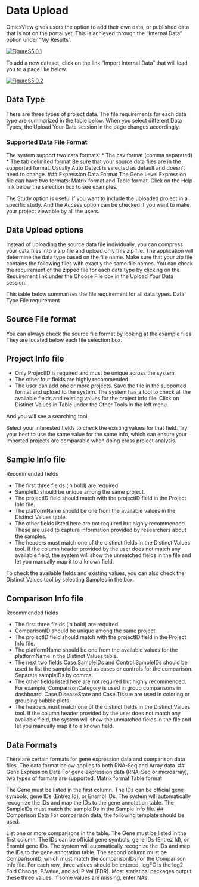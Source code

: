 #	Data Upload
OmicsView gives users the option to add their own data, or published data that is not on the portal yet. This is achieved through the “Internal Data” option under “My Results”.

[![FigureS5.0.1](https://interactivereport.github.io/OmicsView/tutorial/figures/FigureS5.0.1.jpg)](https://interactivereport.github.io/OmicsView/tutorial/figures/FigureS5.0.1.jpg)

To add a new dataset, click on the link “Import Internal Data” that will lead you to a page like below.

[![FigureS5.0.2](https://interactivereport.github.io/OmicsView/tutorial/figures/FigureS5.0.2.jpg)](https://interactivereport.github.io/OmicsView/tutorial/figures/FigureS5.0.2.jpg)

##	Data Type

There are three types of project data. The file requirements for each data type are summarized in the table below.
When you select different Data Types, the Upload Your Data session in the page changes accordingly.

### Supported Data File Format
The system support two data formats:
* The csv format (comma separated)
* The tab delimited format
Be sure that your source data files are in the supported format. Usually Auto Detect is selected as default and doesn't need to change.
### Expression Data Format
The Gene Level Expression file can have two formats: Matrix format and Table format. Click on the Help link below the selection box to see examples.


The Study option is useful if you want to include the uploaded project in a specific study. And the Access option can be checked if you want to make your project viewable by all the users.

## Data Upload options
Instead of uploading the source data file individually, you can compress your data files into a zip file and upload only this zip file. The application will determine the data type based on the file name. Make sure that your zip file contains the following files with exactly the same file names. You can check the requirement of the zipped file for each data type by clicking on the Requirement link under the Choose File box in the Upload Your Data session.

This table below summarizes the file requirement for all data types.
Data Type 	File requirement




## Source File format
You can always check the source file format by looking at the example files. They are located below each file selection box.

## Project Info file

* Only ProjectID is required and must be unique across the system.
* The other four fields are highly recommended.
* The user can add one or more projects.
Save the file in the supported format and upload to the system. The system has a tool to check all the available fields and existing values for the project info file. Click on Distinct Values in Table under the Other Tools in the left menu.

And you will see a searching tool.

Select your interested fields to check the existing values for that field. Try your best to use the same value for the same info, which can ensure your imported projects are comparable when doing cross project analysis.


## Sample Info file
Recommended fields

* The first three fields (in bold) are required.
* SampleID should be unique among the same project.
* The projectID field should match with the projectID field in the Project Info file.
* The platformName should be one from the available values in the Distinct Values table.
* The other fields listed here are not required but highly recommended. These are used to capture information provided by researchers about the samples.
* The headers must match one of the distinct fields in the Distinct Values tool. If the column header provided by the user does not match any available field, the system will show the unmatched fields in the file and let you manually map it to a known field.

To check the available fields and existing values, you can also check the Distinct Values tool by selecting Samples in the box.

## Comparison Info file
Recommended fields

* The first three fields (in bold) are required.
* ComparisonID should be unique among the same project.
* The projectID field should match with the projectID field in the Project Info file.
* The platformName should be one from the available values for the platformName in the Distinct Values table.
* The next two fields Case.SampleIDs and Control.SampleIDs should be used to list the sampleIDs used as cases or controls for the comparison. Separate sampleIDs by comma.
* The other fields listed here are not required but highly recommended. For example, ComparisonCategory is used in group comparisons in dashboard. Case.DiseaseState and Case.Tissue are used in coloring or grouping bubble plots.
* The headers must match one of the distinct fields in the Distinct Values tool. If the column header provided by the user does not match any available field, the system will show the unmatched fields in the file and let you manually map it to a known field.

## Data Formats
There are certain formats for gene expression data and comparison data files. The data format below applies to both RNA-Seq and Array data.
## Gene Expression Data
For gene expression data (RNA-Seq or microarray), two types of formats are supported.
Matrix format
 	Table format


The Gene must be listed in the first column. The IDs can be official gene symbols, gene IDs (Entrez Id), or Ensmbl IDs. The system will automatically recognize the IDs and map the IDs to the gene annotation table. The SampleIDs must match the sampleIDs in the Sample Info file.
## Comparison Data
For comparison data, the following template should be used.

List one or more comparisons in the table. The Gene must be listed in the first column. The IDs can be official gene symbols, gene IDs (Entrez Id), or Ensmbl gene IDs. The system will automatically recognize the IDs and map the IDs to the gene annotation table. The second column must be ComparisonID, which must match the comparisonIDs for the Comparison Info file.  For each row, three values should be entered, logFC is the log2 Fold Change, P.Value, and adj.P.Val (FDR). Most statistical packages output these three values. If some values are missing, enter NAs.

